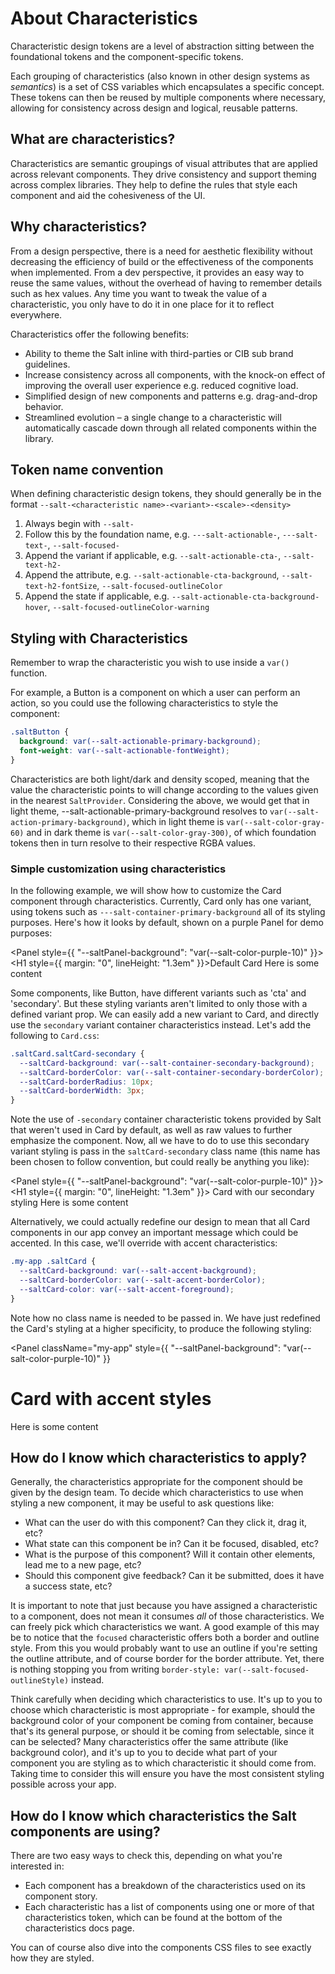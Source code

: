 
<Meta title="Theme/Characteristics/About Characteristics" />

# About Characteristics

Characteristic design tokens are a level of abstraction sitting between the foundational tokens and the component-specific tokens.

Each grouping of characteristics (also known in other design systems as _semantics_) is a set of CSS variables which encapsulates a specific concept. These tokens can then be reused by multiple components where necessary, allowing for consistency across design and logical, reusable patterns.

## What are characteristics?

Characteristics are semantic groupings of visual attributes that are applied across relevant components. They drive consistency and support theming across complex libraries. They help to define the rules that style each component and aid the cohesiveness of the UI.

## Why characteristics?

From a design perspective, there is a need for aesthetic flexibility without decreasing the efficiency of build or the effectiveness of the components when implemented. From a dev perspective, it provides an easy way to reuse the same values, without the overhead of having to remember details such as hex values. Any time you want to tweak the value of a characteristic, you only have to do it in one place for it to reflect everywhere.

Characteristics offer the following benefits:

- Ability to theme the Salt inline with third-parties or CIB sub brand guidelines.
- Increase consistency across all components, with the knock-on effect of improving the overall user experience e.g. reduced cognitive load.
- Simplified design of new components and patterns e.g. drag-and-drop behavior.
- Streamlined evolution – a single change to a characteristic will automatically cascade down through all related components within the library.

## Token name convention

When defining characteristic design tokens, they should generally be in the format `--salt-<characteristic name>-<variant>-<scale>-<density>`

1. Always begin with `--salt-`
2. Follow this by the foundation name, e.g. `---salt-actionable-`, `---salt-text-`, `--salt-focused-`
3. Append the variant if applicable, e.g. `--salt-actionable-cta-`, `--salt-text-h2-`
4. Append the attribute, e.g. `--salt-actionable-cta-background`, `--salt-text-h2-fontSize`, `--salt-focused-outlineColor`
5. Append the state if applicable, e.g. `--salt-actionable-cta-background-hover`, `--salt-focused-outlineColor-warning`

## Styling with Characteristics

Remember to wrap the characteristic you wish to use inside a `var()` function.

For example, a Button is a component on which a user can perform an action, so you could use the following characteristics to style the component:

```css
.saltButton {
  background: var(--salt-actionable-primary-background);
  font-weight: var(--salt-actionable-fontWeight);
}
```

Characteristics are both light/dark and density scoped, meaning that the value the characteristic points to will change according to the values given in the nearest `SaltProvider`. Considering the above, we would get that in light
theme, --salt-actionable-primary-background resolves to `var(--salt-action-primary-background)`, which in light theme is `var(--salt-color-gray-60)` and in dark theme is `var(--salt-color-gray-300)`, of which foundation tokens then in turn resolve to their respective RGBA values.

### Simple customization using characteristics

In the following example, we will show how to customize the Card component through characteristics. Currently, Card only has one variant, using tokens such as `---salt-container-primary-background` all of its styling purposes. Here's how it looks by default, shown on a purple Panel for demo purposes:

<Panel style={{ "--saltPanel-background": "var(--salt-color-purple-10)" }}>
  <Card>
    <H1 style={{ margin: "0", lineHeight: "1.3em" }}>Default Card</H1>
    <Text>Here is some content</Text>
  </Card>
</Panel>

Some components, like Button, have different variants such as 'cta' and 'secondary'. But these styling variants aren't limited to only those with a defined variant prop. We can easily add a new variant to Card, and directly use the `secondary` variant container characteristics instead. Let's add the following to `Card.css`:

```css
.saltCard.saltCard-secondary {
  --saltCard-background: var(--salt-container-secondary-background);
  --saltCard-borderColor: var(--salt-container-secondary-borderColor);
  --saltCard-borderRadius: 10px;
  --saltCard-borderWidth: 3px;
}
```

Note the use of `-secondary` container characteristic tokens provided by Salt that weren't used in Card by default, as well as raw values to further emphasize the component. Now, all we have to do to use this secondary variant styling is pass in the `saltCard-secondary` class name (this name has been chosen to follow convention, but could really be anything you like):

<Panel style={{ "--saltPanel-background": "var(--salt-color-purple-10)" }}>
  <Card className="saltCard-secondary">
    <H1 style={{ margin: "0", lineHeight: "1.3em" }}>
      Card with our secondary styling
    </H1>
    <Text>Here is some content</Text>
  </Card>
</Panel>

Alternatively, we could actually redefine our design to mean that all Card components in our app convey an important message which could be accented. In this case, we'll override with accent characteristics:

```css
.my-app .saltCard {
  --saltCard-background: var(--salt-accent-background);
  --saltCard-borderColor: var(--salt-accent-borderColor);
  --saltCard-color: var(--salt-accent-foreground);
}
```

Note how no class name is needed to be passed in. We have just redefined the Card's styling at a higher specificity, to produce the following styling:

<Panel
  className="my-app"
  style={{ "--saltPanel-background": "var(--salt-color-purple-10)" }}
>
  <Card>
    <H1 style={{ margin: "0", lineHeight: "1.3em" }}>
      Card with accent styles
    </H1>
    <Text>Here is some content</Text>
  </Card>
</Panel>

## How do I know which characteristics to apply?

Generally, the characteristics appropriate for the component should be given by the design team. To decide which characteristics to use when styling a new component, it may be useful to ask questions like:

- What can the user do with this component? Can they click it, drag it, etc?
- What state can this component be in? Can it be focused, disabled, etc?
- What is the purpose of this component? Will it contain other elements, lead me to a new page, etc?
- Should this component give feedback? Can it be submitted, does it have a success state, etc?

It is important to note that just because you have assigned a characteristic to a component, does not mean it consumes _all_ of those characteristics. We can freely pick which characteristics we want. A good example of this may be to notice that the `focused` characteristic offers both a border and outline style. From this you would probably want to use an outline if you're setting the outline attribute, and of course border for the border attribute. Yet, there is nothing stopping you from writing `border-style: var(--salt-focused-outlineStyle)` instead.

Think carefully when deciding which characteristics to use. It's up to you to choose which characteristic is most appropriate - for example, should the background color of your component be coming from container, because that's its general purpose, or should it be coming from selectable, since it can be selected? Many characteristics offer the same attribute (like background color), and it's up to you to decide what part of your component you are styling as to which characteristic it should come from. Taking time to consider this will ensure you have the most consistent styling possible across your app.

## How do I know which characteristics the Salt components are using?

There are two easy ways to check this, depending on what you're interested in:

- Each component has a breakdown of the characteristics used on its component story.
- Each characteristic has a list of components using one or more of that characteristics token, which can be found at the bottom of the characteristics docs page.

You can of course also dive into the components CSS files to see exactly how they are styled.
